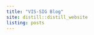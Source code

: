 ```yaml
---
title: "VIS-SIG Blog"
site: distill::distill_website
listing: posts
---
```

<!-- library(distill); create_post("Wonderful Wednesdays December 2024"); rmarkdown::render_site()-->